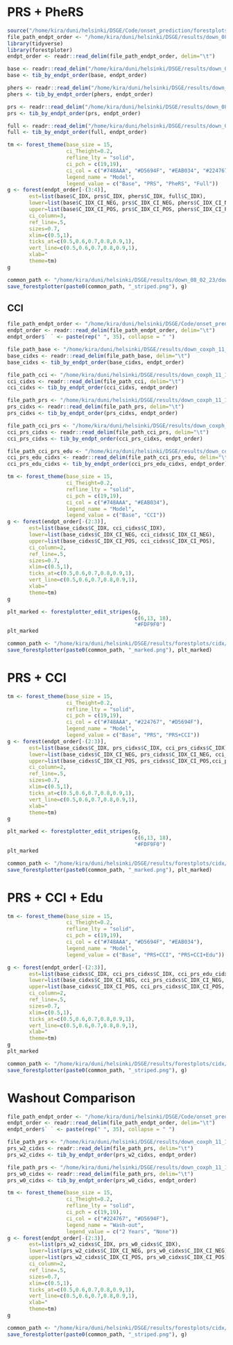 # PRS + PheRS

```r
source("/home/kira/duni/helsinki/DSGE/Code/onset_prediction/forestplots/utils.R")
file_path_endpt_order <- "/home/kira/duni/helsinki/DSGE/results/down_08_02_23/down_coxph_02_07_23/endpt_order.tsv"
library(tidyverse)
library(forestploter)
endpt_order <- readr::read_delim(file_path_endpt_order, delim="\t")
```

```r
base <- readr::read_delim("/home/kira/duni/helsinki/DSGE/results/down_08_02_23/down_coxph_02_07_23/cidx/2019-01-01_o8_w2_e10_32_70_CCI_Edu_BATCH_SEX_YOB_PCs_cidx.tsv")
base <- tib_by_endpt_order(base, endpt_order)

phers <- readr::read_delim("/home/kira/duni/helsinki/DSGE/results/down_08_02_23/down_coxph_02_07_23/cidx/2019-01-01_o8_w2_e10_32_70_CCI_Edu_PheRS_BATCH_SEX_YOB_PCs_cidx.tsv")
phers <- tib_by_endpt_order(phers, endpt_order)

prs <- readr::read_delim("/home/kira/duni/helsinki/DSGE/results/down_08_02_23/down_coxph_02_07_23/cidx/2019-01-01_o8_w2_e10_32_70_CCI_Edu_PRS_BATCH_SEX_YOB_PCs_cidx.tsv")
prs <- tib_by_endpt_order(prs, endpt_order)

full <- readr::read_delim("/home/kira/duni/helsinki/DSGE/results/down_08_02_23/down_coxph_02_07_23/cidx/2019-01-01_o8_w2_e10_32_70_CCI_Edu_PheRS_PRS_BATCH_SEX_YOB_PCs_cidx.tsv")
full <- tib_by_endpt_order(full, endpt_order)
```

```r
tm <- forest_theme(base_size = 15,
                   ci_Theight=0.2,
                   refline_lty = "solid",
                   ci_pch = c(19,19),
                   ci_col = c("#748AAA", "#D5694F", "#EAB034", "#224767"),
                   legend_name = "Model",
                   legend_value = c("Base", "PRS", "PheRS", "Full"))
g <- forest(endpt_order[-(3:4)],
       est=list(base$C_IDX, prs$C_IDX, phers$C_IDX, full$C_IDX),
       lower=list(base$C_IDX_CI_NEG, prs$C_IDX_CI_NEG, phers$C_IDX_CI_NEG, full$C_IDX_CI_NEG),
       upper=list(base$C_IDX_CI_POS, prs$C_IDX_CI_POS, phers$C_IDX_CI_POS, full$C_IDX_CI_POS),
       ci_column=3,
       ref_line=.5,
       sizes=0.7,
       xlim=c(0.5,1),
       ticks_at=c(0.5,0.6,0.7,0.8,0.9,1),
       vert_line=c(0.5,0.6,0.7,0.8,0.9,1),
       xlab="                                                               c-index (95% CI)",
       theme=tm)
g
```

```r
common_path <- "/home/kira/duni/helsinki/DSGE/results/down_08_02_23/down_coxph_02_07_23/cidx/2019-01-01_o8_w2_e10_32_70_CCI_Edu_PheRS_PRS_BATCH_SEX_YOB_PCs"
save_forestplotter(paste0(common_path, "_striped.png"), g)
```


## CCI

```r
file_path_endpt_order <- "/home/kira/duni/helsinki/DSGE/Code/onset_prediction/forestplots/endpt_order.tsv"
endpt_order <- readr::read_delim(file_path_endpt_order, delim="\t")
endpt_order$` ` <- paste(rep(" ", 35), collapse = " ")

file_path_base <- "/home/kira/duni/helsinki/DSGE/results/down_coxph_11_17_22/2019-01-01_o8_w2_e10_SEX_YOB_cidx.tsv"
base_cidxs <- readr::read_delim(file_path_base, delim="\t")
base_cidxs <- tib_by_endpt_order(base_cidxs, endpt_order)

file_path_cci <- "/home/kira/duni/helsinki/DSGE/results/down_coxph_11_17_22/2019-01-01_o8_w2_e10_CCI_SEX_YOB_cidx.tsv"
cci_cidxs <- readr::read_delim(file_path_cci, delim="\t")
cci_cidxs <- tib_by_endpt_order(cci_cidxs, endpt_order)

file_path_prs <- "/home/kira/duni/helsinki/DSGE/results/down_coxph_11_17_22/2019-01-01_o8_w2_e10_PRS_SEX_YOB_BATCH_PCs_cidx.tsv"
prs_cidxs <- readr::read_delim(file_path_prs, delim="\t")
prs_cidxs <- tib_by_endpt_order(prs_cidxs, endpt_order)

file_path_cci_prs <- "/home/kira/duni/helsinki/DSGE/results/down_coxph_11_17_22/2019-01-01_o8_w2_e10_CCI_PRS_SEX_YOB_BATCH_PCs_cidx.tsv"
cci_prs_cidxs <- readr::read_delim(file_path_cci_prs, delim="\t")
cci_prs_cidxs <- tib_by_endpt_order(cci_prs_cidxs, endpt_order)

file_path_cci_prs_edu <- "/home/kira/duni/helsinki/DSGE/results/down_coxph_11_17_22/2019-01-01_o8_w2_e10_CCI_PRS_Edu_SEX_YOB_BATCH_PCs_cidx.tsv"
cci_prs_edu_cidxs <- readr::read_delim(file_path_cci_prs_edu, delim="\t")
cci_prs_edu_cidxs <- tib_by_endpt_order(cci_prs_edu_cidxs, endpt_order)
```

```r
tm <- forest_theme(base_size = 15,
                   ci_Theight=0.2,
                   refline_lty = "solid",
                   ci_pch = c(19,19),
                   ci_col = c("#748AAA", "#EAB034"),
                   legend_name = "Model",
                   legend_value = c("Base", "CCI"))
g <- forest(endpt_order[-(2:3)],
       est=list(base_cidxs$C_IDX, cci_cidxs$C_IDX),
       lower=list(base_cidxs$C_IDX_CI_NEG, cci_cidxs$C_IDX_CI_NEG),
       upper=list(base_cidxs$C_IDX_CI_POS, cci_cidxs$C_IDX_CI_POS),
       ci_column=2,
       ref_line=.5,
       sizes=0.7,
       xlim=c(0.5,1),
       ticks_at=c(0.5,0.6,0.7,0.8,0.9,1),
       vert_line=c(0.5,0.6,0.7,0.8,0.9,1),
       xlab="                                                               c-index (95% CI)",
       theme=tm)
g

plt_marked <- forestplotter_edit_stripes(g, 
                                         c(6,13, 18), 
                                         "#FDF9F0")
plt_marked
```

```r
common_path <- "/home/kira/duni/helsinki/DSGE/results/forestplots/cidx/2019-01-01_o8_w2_e10_CCI_cidx"
save_forestplotter(paste0(common_path, "_marked.png"), plt_marked)
```

# PRS + CCI

```r
tm <- forest_theme(base_size = 15,
                   ci_Theight=0.2,
                   refline_lty = "solid",
                   ci_pch = c(19,19),
                   ci_col = c("#748AAA", "#224767", "#D5694F"),
                   legend_name = "Model",
                   legend_value = c("Base", "PRS", "PRS+CCI"))
g <- forest(endpt_order[-(2:3)],
       est=list(base_cidxs$C_IDX, prs_cidxs$C_IDX, cci_prs_cidxs$C_IDX),
       lower=list(base_cidxs$C_IDX_CI_NEG, prs_cidxs$C_IDX_CI_NEG, cci_prs_cidxs$C_IDX_CI_NEG),
       upper=list(base_cidxs$C_IDX_CI_POS, prs_cidxs$C_IDX_CI_POS,cci_prs_cidxs$C_IDX_CI_POS),
       ci_column=2,
       ref_line=.5,
       sizes=0.7,
       xlim=c(0.5,1),
       ticks_at=c(0.5,0.6,0.7,0.8,0.9,1),
       vert_line=c(0.5,0.6,0.7,0.8,0.9,1),
       xlab="                                                               c-index (95% CI)",
       theme=tm)
g

plt_marked <- forestplotter_edit_stripes(g, 
                                         c(6,13, 18), 
                                         "#FDF9F0")
plt_marked
```

```r
common_path <- "/home/kira/duni/helsinki/DSGE/results/forestplots/cidx/2019-01-01_o8_w2_e10_PRSpCCI_cidx"
save_forestplotter(paste0(common_path, "_marked.png"), plt_marked)
```

# PRS + CCI + Edu

```r
tm <- forest_theme(base_size = 15,
                   ci_Theight=0.2,
                   refline_lty = "solid",
                   ci_pch = c(19,19),
                   ci_col = c("#748AAA", "#D5694F", "#EAB034"),
                   legend_name = "Model",
                   legend_value = c("Base", "PRS+CCI", "PRS+CCI+Edu"))

g <- forest(endpt_order[-(2:3)],
       est=list(base_cidxs$C_IDX, cci_prs_cidxs$C_IDX, cci_prs_edu_cidxs$C_IDX),
       lower=list(base_cidxs$C_IDX_CI_NEG, cci_prs_cidxs$C_IDX_CI_NEG, cci_prs_edu_cidxs$C_IDX_CI_NEG),
       upper=list(base_cidxs$C_IDX_CI_POS, cci_prs_cidxs$C_IDX_CI_POS, cci_prs_edu_cidxs$C_IDX_CI_POS),
       ci_column=2,
       ref_line=.5,
       sizes=0.7,
       xlim=c(0.5,1),
       ticks_at=c(0.5,0.6,0.7,0.8,0.9,1),
       vert_line=c(0.5,0.6,0.7,0.8,0.9,1),
       xlab="                                                               c-index (95% CI)",
       theme=tm)
g
plt_marked
```

```r
common_path <- "/home/kira/duni/helsinki/DSGE/results/forestplots/cidx/2019-01-01_o8_w2_e10_PRSpCCIpEDU_cidx"
save_forestplotter(paste0(common_path, "_striped.png"), g)
```

# Washout Comparison

```r
file_path_endpt_order <- "/home/kira/duni/helsinki/DSGE/Code/onset_prediction/forestplots/endpt_order.tsv"
endpt_order <- readr::read_delim(file_path_endpt_order, delim="\t")
endpt_order$` ` <- paste(rep(" ", 35), collapse = " ")

file_path_prs <- "/home/kira/duni/helsinki/DSGE/results/down_coxph_11_17_22/2019-01-01_o8_w2_e10_PRS_SEX_YOB_BATCH_PCs_cidx.tsv"
prs_w2_cidxs <- readr::read_delim(file_path_prs, delim="\t")
prs_w2_cidxs <- tib_by_endpt_order(prs_w2_cidxs, endpt_order)

file_path_prs <- "/home/kira/duni/helsinki/DSGE/results/down_coxph_11_17_22/2019-01-01_o10_w0_e10_PRS_SEX_YOB_BATCH_PCs_cidx.tsv"
prs_w0_cidxs <- readr::read_delim(file_path_prs, delim="\t")
prs_w0_cidxs <- tib_by_endpt_order(prs_w0_cidxs, endpt_order)
```

```r
tm <- forest_theme(base_size = 15,
                   ci_Theight=0.2,
                   refline_lty = "solid",
                   ci_pch = c(19,19),
                   ci_col = c("#224767", "#D5694F"),
                   legend_name = "Wash-out",
                   legend_value = c("2 Years", "None"))
g <- forest(endpt_order[-(2:3)],
       est=list(prs_w2_cidxs$C_IDX, prs_w0_cidxs$C_IDX),
       lower=list(prs_w2_cidxs$C_IDX_CI_NEG, prs_w0_cidxs$C_IDX_CI_NEG),
       upper=list(prs_w2_cidxs$C_IDX_CI_POS, prs_w0_cidxs$C_IDX_CI_POS),
       ci_column=2,
       ref_line=.5,
       sizes=0.7,
       xlim=c(0.5,1),
       ticks_at=c(0.5,0.6,0.7,0.8,0.9,1),
       vert_line=c(0.5,0.6,0.7,0.8,0.9,1),
       xlab="                                                               c-index (95% CI)",
       theme=tm)
g
```

```r
common_path <- "/home/kira/duni/helsinki/DSGE/results/forestplots/cidx/2019-01-01_o8_w2_e10_washout_cidx"
save_forestplotter(paste0(common_path, "_striped.png"), g)
```